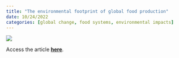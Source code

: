 ```yaml
---
title: "The environmental footprint of global food production"
date: 10/24/2022
categories: [global change, food systems, environmental impacts]
---
```


![](halpern-et-al-2022.png)

Access the article [**here**](https://doi.org/10.1038/s41893-022-00965-x).
